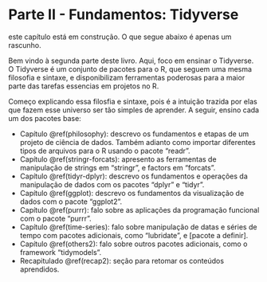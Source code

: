 # Parte II - Fundamentos: Tidyverse {#intro2 .unnumbered}

:::{.warn}
este capítulo está em construção. O que segue abaixo é apenas um rascunho.
:::

Bem vindo à segunda parte deste livro. Aqui, foco em ensinar o Tidyverse. O Tidyverse é um conjunto de pacotes para o R, que seguem uma mesma filosofia e sintaxe, e disponibilizam ferramentas poderosas para a maior parte das tarefas essencias em projetos no R.

Começo explicando essa filosfia e sintaxe, pois é a intuição trazida por elas que fazem esse universo ser tão simples de aprender. A seguir, ensino cada um dos pacotes base:

- Capítulo \@ref(philosophy): descrevo os fundamentos e etapas de um projeto de ciência de dados. Também adianto como importar diferentes tipos de arquivos para o R usando o pacote "readr".
- Capítulo \@ref(stringr-forcats): apresento as ferramentas de manipulação de strings em "stringr", e factors em "forcats".
- Capítulo \@ref(tidyr-dplyr): descrevo os fundamentos e operações da manipulação de dados com os pacotes "dplyr" e "tidyr".
- Capítulo \@ref(ggplot): descrevo os fundamentos da visualização de dados com o pacote "ggplot2".
- Capítulo \@ref(purrr): falo sobre as aplicações da programação funcional com o pacote "purrr".
- Capítulo \@ref(time-series): falo sobre manipulação de datas e séries de tempo com pacotes adicionais, como "lubridate", e [pacote a definir].
- Capítulo \@ref(others2): falo sobre outros pacotes adicionais, como o framework "tidymodels".
- Recapitulado \@ref(recap2): seção para retomar os conteúdos aprendidos.
